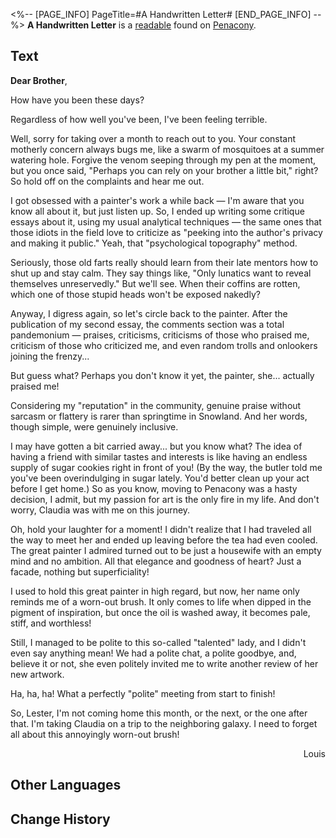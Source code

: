 <%-- [PAGE_INFO]
PageTitle=#A Handwritten Letter#
[END_PAGE_INFO] --%>
{{Readable Infobox
|id           = 333
|partIds      = 190610
|title        = 
|image        = Item Penacony Readable 2.png
|world        = Penacony
|parts        = 1
|author       = <!--to be added-->
|description  = Louis' letter to his elder brother, expressing his disillusionment with his idol.
|part1        = A Handwritten Letter
|source1      = {{cx|Source missing}}
|characters   = 
|factions     = 
}}
'''A Handwritten Letter''' is a [[readable]] found on [[Penacony]].
<!--
==Location==
{{Map Embed|<map name>|<marker id>}}
-->
==Text==
'''Dear Brother''',

How have you been these days?

Regardless of how well you've been, I've been feeling terrible.

Well, sorry for taking over a month to reach out to you. Your constant motherly concern always bugs me, like a swarm of mosquitoes at a summer watering hole. Forgive the venom seeping through my pen at the moment, but you once said, "Perhaps you can rely on your brother a little bit," right? So hold off on the complaints and hear me out.

I got obsessed with a painter's work a while back &mdash; I'm aware that you know all about it, but just listen up. So, I ended up writing some critique essays about it, using my usual analytical techniques &mdash; the same ones that those idiots in the field love to criticize as "peeking into the author's privacy and making it public." Yeah, that "psychological topography" method.

Seriously, those old farts really should learn from their late mentors how to shut up and stay calm. They say things like, "Only lunatics want to reveal themselves unreservedly." But we'll see. When their coffins are rotten, which one of those stupid heads won't be exposed nakedly?

Anyway, I digress again, so let's circle back to the painter. After the publication of my second essay, the comments section was a total pandemonium &mdash; praises, criticisms, criticisms of those who praised me, criticism of those who criticized me, and even random trolls and onlookers joining the frenzy...

But guess what? Perhaps you don't know it yet, the painter, she... actually praised me!

Considering my "reputation" in the community, genuine praise without sarcasm or flattery is rarer than springtime in Snowland. And her words, though simple, were genuinely inclusive.

I may have gotten a bit carried away... but you know what? The idea of having a friend with similar tastes and interests is like having an endless supply of sugar cookies right in front of you! (By the way, the butler told me you've been overindulging in sugar lately. You'd better clean up your act before I get home.) So as you know, moving to Penacony was a hasty decision, I admit, but my passion for art is the only fire in my life. And don't worry, Claudia was with me on this journey.

Oh, hold your laughter for a moment! I didn't realize that I had traveled all the way to meet her and ended up leaving before the tea had even cooled. The great painter I admired turned out to be just a housewife with an empty mind and no ambition. All that elegance and goodness of heart? Just a facade, nothing but superficiality!

I used to hold this great painter in high regard, but now, her name only reminds me of a worn-out brush. It only comes to life when dipped in the pigment of inspiration, but once the oil is washed away, it becomes pale, stiff, and worthless!

Still, I managed to be polite to this so-called "talented" lady, and I didn't even say anything mean! We had a polite chat, a polite goodbye, and, believe it or not, she even politely invited me to write another review of her new artwork.

Ha, ha, ha! What a perfectly "polite" meeting from start to finish!

So, Lester, I'm not coming home this month, or the next, or the one after that. I'm taking Claudia on a trip to the neighboring galaxy. I need to forget all about this annoyingly worn-out brush!

<div align="right">Louis</div>

<!--
==Trivia==
* 
-->
==Other Languages==
{{Other Languages
|en   = A Handwritten Letter
|zhs  = 一封手写家信
|zht  = 一封手寫家書
|ja   = 家族に宛てた手書きの手紙
|ko   = 손으로 쓴 편지
|es   = Carta escrita a mano
|fr   = Lettre manuscrite
|ru   = Написанное от руки письмо
|th   = จดหมายที่ส่งถึงครอบครัว
|vi   = Lá Thư Nhà Viết Tay
|de   = Ein handgeschriebener Brief
|id   = Sepucuk Surat Keluarga yang Ditulis Tangan
|pt   = Carta Escrita à Mão
}}

==Change History==
{{Change History|2.1}}